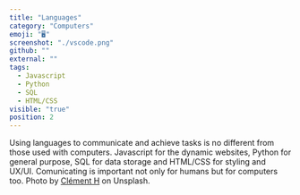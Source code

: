 ```yaml
---
title: "Languages"
category: "Computers"
emoji: "🖥"
screenshot: "./vscode.png"
github: ""
external: ""
tags:
  - Javascript
  - Python
  - SQL
  - HTML/CSS
visible: "true"
position: 2
---
```


Using languages to communicate and achieve tasks is no different from those used with computers. Javascript for the dynamic websites, Python for general purpose, SQL for data storage and HTML/CSS for styling and UX/UI. Comunicating is important not only for humans but for computers too.  Photo by <a href="https://unsplash.com/@clemhlrdt?utm_source=unsplash&utm_medium=referral&utm_content=creditCopyText" target="_blank" rel="nofollow noopener noreferrer" aria-label="External Link">Clément H</a> on Unsplash.